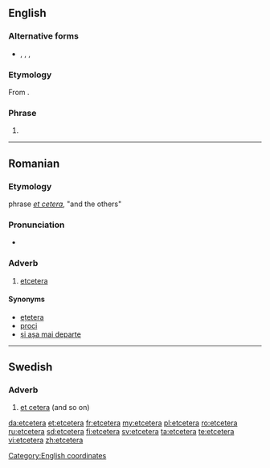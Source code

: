 ==English==
{{rfc|senses 1 and 2 are certainly not nouns}}

===Alternative forms===
* {{l|en|et cetera}}, {{l|en|etc}}, {{l|en||etc.}}, {{l|en|&c.}}

===Etymology===
From {{etyl|la}} {{term|et cetera||lang=la|and the others}}.

===Phrase===
{{en-phrase}}

# {{alternative form of|et cetera}}

[[Category:English coordinates]]

----

==Romanian==

===Etymology===
{{etyl|la|ro}} phrase ''[[et cetera]]'', "and the others"

===Pronunciation===
* {{IPA|[etˈtʃe.te.ɾa]|lang=ro}}

===Adverb===
{{ro-adv}}

# [[#English|etcetera]]

====Synonyms====
* [[ețetera]] {{qualifier|alternative spelling}}
* [[proci]]
* [[și așa mai departe]]

----

==Swedish==

===Adverb===
{{sv-adv|-}}

# [[et cetera]] (and so on)

[[da:etcetera]]
[[et:etcetera]]
[[fr:etcetera]]
[[my:etcetera]]
[[pl:etcetera]]
[[ro:etcetera]]
[[ru:etcetera]]
[[sd:etcetera]]
[[fi:etcetera]]
[[sv:etcetera]]
[[ta:etcetera]]
[[te:etcetera]]
[[vi:etcetera]]
[[zh:etcetera]]